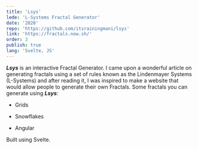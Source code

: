 ```yaml
---
title: 'Lsys'
lede: 'L-Systems Fractal Generator'
date: '2020'
repo: 'https://github.com/itsrainingmani/lsys'
link: 'https://fractals.now.sh/'
order: 3
publish: true
lang: 'Svelte, JS'
---
```



<section class="blog-section">

**_Lsys_** is an interactive Fractal Generator.
I came upon a wonderful <XA href="https://nb.paulbutler.org/l-systems/">article</XA> on generating fractals using a set of rules known as the Lindenmayer Systems (L-Systems) and after reading it, I was inspired to make a website that would allow people to generate their own Fractals.
Some fractals you can generate using **_Lsys_**:

- <XA href="https://fractals.now.sh/#TCxMOi1SRitMRkwrRlItLFI6K0xGLVJGUi1GTCt8NXw5MHwjZmYzZTAwfDAuMnwxLjc2fC0zMS44NDAwMDAwMDAwMDAwMDN8LTMwLjI0MDAwMDAwMDAwMDAwNg==">
    Grids
  </XA>
  <div class="blog-inset">
    <ZoomImage src={lsysgrid} caption="Grid" />
  </div>

- <XA href="https://fractals.now.sh/#RixGOitGK0YtLUYrRnw1fDYwfCMwMGM4MDZ8MC4yfDEuMjF8LTAuMTYwMDAwMDAwMDAwMDA2MzZ8MS40Mzk5OTk5OTk5OTk5OTE1">Snowflakes</XA>
<div class="blog-inset">
    <ZoomImage src={lsyssnowflake} caption="Snowflake" />
  </div>

- <XA href="https://fractals.now.sh/#RixGOkYrRi1bLUZGK11GK3w2fDYwfCNkNjQ3ZmZ8MC41fDIuMzF8LTI4Ljc0fDQuNTk5OTk5OTk5OTk5OTk4">Angular</XA>
<div class="blog-inset">
    <ZoomImage src={lsysweird} caption="Angles" />
  </div>

Built using <XA href="https://svelte.dev">Svelte</XA>.

</section>